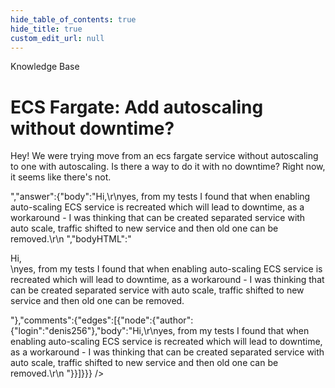 ```yaml
---
hide_table_of_contents: true
hide_title: true
custom_edit_url: null
---
```



<CenterLayout>
<span class="title">Knowledge Base</span>
<h1>ECS Fargate: Add autoscaling without downtime?</h1>
<GitHub json={{"id":"D_kwDOF8slf84AOvR4","number":176,"author":{"login":"rhoboat"},"title":"ECS Fargate: Add autoscaling without downtime?","body":"Hey! We were trying move from an ecs fargate service without autoscaling to one with autoscaling. Is there a way to do it with no downtime? Right now, it seems like there's not.","bodyHTML":"<p dir=\"auto\">Hey! We were trying move from an ecs fargate service without autoscaling to one with autoscaling. Is there a way to do it with no downtime? Right now, it seems like there's not.</p>","answer":{"body":"Hi,\r\nyes, from my tests I found that when enabling auto-scaling ECS service is recreated which will lead to downtime, as a workaround - I was thinking that can be created separated service with auto scale, traffic shifted to new service and then old one can be removed.\r\n ","bodyHTML":"<p dir=\"auto\">Hi,<br>\nyes, from my tests I found that when enabling auto-scaling ECS service is recreated which will lead to downtime, as a workaround - I was thinking that can be created separated service with auto scale, traffic shifted to new service and then old one can be removed.</p>"},"comments":{"edges":[{"node":{"author":{"login":"denis256"},"body":"Hi,\r\nyes, from my tests I found that when enabling auto-scaling ECS service is recreated which will lead to downtime, as a workaround - I was thinking that can be created separated service with auto scale, traffic shifted to new service and then old one can be removed.\r\n "}}]}}} />

</CenterLayout>
  

<!-- ##DOCS-SOURCER-START
{
  "sourcePlugin": "github-discussions",
  "hash": "2e95e373f4aa882759ab869feb660130"
}
##DOCS-SOURCER-END -->
